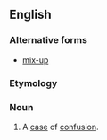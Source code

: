 {{also|mix up}}
==English==

===Alternative forms===
* [[mix-up]]

===Etymology===
{{compound|mix|up|lang=en}}

===Noun===
{{en-noun}}

# A [[case]] of [[confusion]].